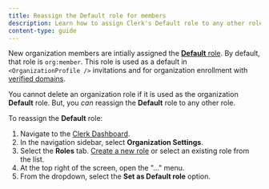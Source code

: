 ```yaml
---
title: Reassign the Default role for members
description: Learn how to assign Clerk's Default role to any other role in an organization.
content-type: guide
---
```


New organization members are intially assigned the [**Default** role](/docs/organizations/roles-permissions#the-default-role-for-members). By default, that role is `org:member`. This role is used as a default in `<OrganizationProfile />` invitations and for organization enrollment with [verified domains](/docs/organizations/verified-domains).

You cannot delete an organization role if it is used as the organization **Default** role. But, you _can_ reassign the **Default** role to any other role.

To reassign the **Default** role:

1. Navigate to the [Clerk Dashboard](https://dashboard.clerk.com/last-active?path=organizations-settings/roles).
1. In the navigation sidebar, select **Organization Settings**.
1. Select the **Roles** tab. [Create a new role](/docs/organizations/create-roles-permissions#create-a-new-role-for-your-organization) or select an existing role from the list.
1. At the top right of the screen, open the "..." menu.
1. From the dropdown, select the **Set as Default role** option.
